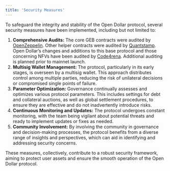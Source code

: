 ```yaml
---
title: 'Security Measures'
---
```


To safeguard the integrity and stability of the Open Dollar protocol, several security measures have been implemented, including but not limited to:

1. **Comprehensive Audits:** The core GEB contracts were audited by [OpenZeppelin](https://github.com/reflexer-labs/geb-audits/tree/master/open-zeppelin/core-contracts). Other helper contracts were audited by [Quantstamp](https://github.com/reflexer-labs/geb-audits/tree/master/quantstamp/helper-contracts). Open Dollar’s changes and additions to this base protocol and those concerning NFVs have been audited by [Code4rena](https://code4rena.com/contests/2023-10-open-dollar). Additional auditing is planned prior to mainnet launch.
2. **Multisig Wallet Management:** The protocol, particularly in its early stages, is overseen by a multisig wallet. This approach distributes control among multiple parties, reducing the risk of unilateral decisions or compromised single points of failure.
3. **Parameter Optimization:** Governance continually assesses and optimizes various protocol parameters. This includes settings for debt and collateral auctions, as well as global settlement procedures, to ensure they are effective and do not inadvertently introduce risks.
4. **Continuous Monitoring and Updates:** The protocol undergoes constant monitoring, with the team being vigilant about potential threats and ready to implement updates or fixes as needed.
5. **Community Involvement:** By involving the community in governance and decision-making processes, the protocol benefits from a diverse range of insights and perspectives, which can aid in identifying and addressing security concerns.

These measures, collectively, contribute to a robust security framework, aiming to protect user assets and ensure the smooth operation of the Open Dollar protocol.
